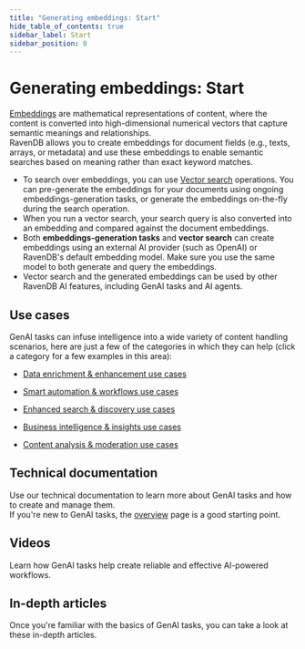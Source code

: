 ```yaml
---
title: "Generating embeddings: Start"
hide_table_of_contents: true
sidebar_label: Start
sidebar_position: 0
---
```



# Generating embeddings: Start

[Embeddings](https://en.wikipedia.org/wiki/Embedding_(machine_learning)) are mathematical representations of content, where the content is converted into high-dimensional numerical vectors that capture semantic meanings and relationships.  
RavenDB allows you to create embeddings for document fields (e.g., texts, arrays, or metadata) and use these embeddings to enable semantic searches based on meaning rather than exact keyword matches.  
- To search over embeddings, you can use [Vector search](../vector-search/vector-search_start) operations. You can pre-generate the embeddings for your documents using ongoing embeddings-generation tasks, or generate the embeddings on-the-fly during the search operation.  
- When you run a vector search, your search query is also converted into an embedding and compared against the document embeddings.  
- Both **embeddings-generation tasks** and **vector search** can create embeddings using an external AI provider (such as OpenAI) or RavenDB's default embedding model. Make sure you use the same model to both generate and query the embeddings.  
- Vector search and the generated embeddings can be used by other RavenDB AI features, including GenAI tasks and AI agents.  

## Use cases

GenAI tasks can infuse intelligence into a wide variety of content handling scenarios, here are just a few of the categories in which they can help (click a category for a few examples in this area):

- [Data enrichment & enhancement use cases](../../ai-integration/gen-ai-integration/gen-ai-overview#data-enrichment--enhancement-use-cases)

- [Smart automation & workflows use cases](../../ai-integration/gen-ai-integration/gen-ai-overview#smart-automation--workflows-use-cases)

- [Enhanced search & discovery use cases](../../ai-integration/gen-ai-integration/gen-ai-overview#enhanced-search--discovery-use-cases)

- [Business intelligence & insights use cases](../../ai-integration/gen-ai-integration/gen-ai-overview#business-intelligence--insights-use-cases)

- [Content analysis & moderation use cases](../../ai-integration/gen-ai-integration/gen-ai-overview#content-analysis--moderation-use-cases)


## Technical documentation

Use our technical documentation to learn more about GenAI tasks and how to create and manage them.  
If you're new to GenAI tasks, the [overview](../../ai-integration/gen-ai-integration/gen-ai-overview) page is a good starting point.  

<ColGrid colCount={3}>
    <CardWithImage title="Embeddings generation" description="Overview" url="../../ai-integration/generating-embeddings/overview" imgSrc={embedGenStartOvImage} imgAlt="imgAlt" ctaLabel="Read" />
    <CardWithImage title="Embeddings generation task" description="Configuring tasks using the Client API" url="../../ai-integration/generating-embeddings/embeddings-generation-task#configuring-an-embeddings-generation-task---from-the-client-api" imgSrc={embedGenStartApiImage} imgAlt="imgAlt" ctaLabel="Read" />
    <CardWithImage title="Embeddings generation task" description="Configuring tasks using Studio" url="../../ai-integration/generating-embeddings/embeddings-generation-task#configuring-an-embeddings-generation-task---from-the-studio" imgSrc={embedGenStartStudioImage} imgAlt="imgAlt" ctaLabel="Read" />
</ColGrid>

## Videos

Learn how GenAI tasks help create reliable and effective AI-powered workflows.

<ColGrid colCount={2}>
    <CardWithImageHorizontal title="Why are GenAI tasks so effective" description="Webinar with Oren Eini" url="https://www.youtube.com/watch?v=NgvyeHwwVjM" imgSrc="https://media.licdn.com/dms/image/v2/D4D10AQG81cXtiYRc2w/image-shrink_800/B4DZZYYLcTHwAk-/0/1745239456036?e=2147483647&v=beta&t=yQVz6ji4wD4reOTXtlPpERK0fdpr1f2VoG_SEV9x3lc" imgAlt="imgAlt" ctaLabel="Watch" />
</ColGrid>

## In-depth articles

Once you're familiar with the basics of GenAI tasks, you can take a look at these in-depth articles.

<ColGrid colCount={3}>
    <CardWithImage title="RavenDB GenAI Deep Dive" description="Article by Oren Eini" imgSrc="" url="https://ravendb.net/articles/ravendb-genai-deep-dive" imgAlt="imgAlt" ctaLabel="Read" />
    <CardWithImage title="Survive the AI tidal wave with RavenDB & GenAI" description="Article by Paweł Lachowski" imgSrc="" url="https://ravendb.net/articles/survive-the-ai-tidal-wave-with-ravendb-genai" imgAlt="imgAlt" ctaLabel="Read" />
    <CardWithImage title="Unlock RavenDB GenAI potential with attachments" description="Article by Paweł Lachowski" imgSrc="" url="https://ravendb.net/articles/unlock-ravendb-genai-potential-with-attachments" imgAlt="imgAlt" ctaLabel="Read" />
</ColGrid>
